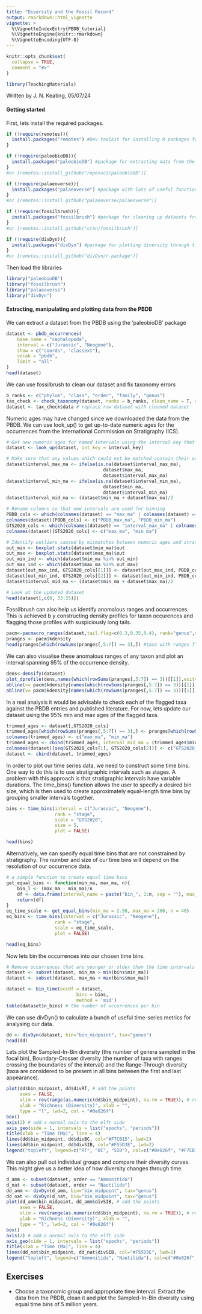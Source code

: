 ```yaml
---
title: "Diversity and the Fossil Record"
output: rmarkdown::html_vignette
vignette: >
  %\VignetteIndexEntry{PBDB_tutorial}
  %\VignetteEngine{knitr::rmarkdown}
  %\VignetteEncoding{UTF-8}
---
```


```r
knitr::opts_chunk$set(
  collapse = TRUE,
  comment = "#>"
)
```

```r
library(TeachingMaterials)
```
Written by J. N. Keating, 05/07/24

#### Getting started

First, lets install the required packages. 
```r
if (!require(remotes)){ 
  install.packages("remotes") #Dev toolkit for installing R packages from github
}

if (!require(paleobioDB)){
  install.packages("paleobioDB") #package for extracting data from the PBDB
}
#or [remotes::install_github("ropensci/paleobioDB")] 

if (!require(palaeoverse)){
  install.packages("palaeoverse") #package with lots of useful functions for dealing with fossil time-series data
}
#or [remotes::install_github("palaeoverse/palaeoverse")]

if (!require(fossilbrush)){
  install.packages("fossilbrush") #package for cleaning up datasets from fossil databases e.g. the PBDB
}
#or [remotes::install_github("cran/fossilbrush")]

if (!require(divDyn)){
  install.packages("divDyn") #package for plotting diversity through time curves
}
#or [remotes::install_github("divDyn/r-package")]
```

Then load the libraries
```r
library("paleobioDB")
library("fossilbrush")
library("palaeoverse")
library("divDyn")
```

#### Extracting, manipulating and plotting data from the PBDB

We can extract a dataset from the PBDB using the 'paleobioDB' package
```r
dataset <- pbdb_occurrences(
    base_name = "cephalopoda",
    interval = c("Jurassic", "Neogene"),
    show = c("coords", "classext"),
    vocab = "pbdb",
    limit = "all"
)
head(dataset)
```

We can use fossilbrush to clean our dataset and fix taxonomy errors
```r
b_ranks <- c("phylum", "class", "order", "family", "genus")
tax_check <- check_taxonomy(dataset, ranks = b_ranks, clean_name = T, resolve_duplicates = T)
dataset <- tax_check$data # replace raw dataset with cleaned dataset
```

Numeric ages may have changed since we downloaded the data from the PBDB. We can use look_up() to get up-to-date numeric ages for the occurrences from the International Commission on Stratigraphy (ICS).
```r
# Get new numeric ages for named intervals using the interval key that is supplied with Palaeoverse
dataset <- look_up(dataset, int_key = interval_key)

# Make sure that any values which could not be matched contain their original values
dataset$interval_max_ma <- ifelse(is.na(dataset$interval_max_ma),
                                    dataset$max_ma,
                                    dataset$interval_max_ma)
dataset$interval_min_ma <- ifelse(is.na(dataset$interval_min_ma),
                                    dataset$min_ma,
                                    dataset$interval_min_ma)
dataset$interval_mid_ma <- (dataset$min_ma + dataset$max_ma)/2

# Rename columns so that new intervals are used for binning
PBDB_cols <- which(colnames(dataset) == "max_ma" | colnames(dataset) == "min_ma")
colnames(dataset)[PBDB_cols] <- c("PBDB_max_ma", "PBDB_min_ma")
GTS2020_cols <- which(colnames(dataset) == "interval_max_ma" | colnames(dataset) == "interval_min_ma")
colnames(dataset)[GTS2020_cols] <- c("max_ma", "min_ma")

# Identify outliers caused by mismatches between numeric ages and stratigraphic ages. Replace these with original ages from the PBDB.
out_min <- boxplot.stats(dataset$min_ma)$out
out_max <- boxplot.stats(dataset$max_ma)$out
out_min_ind <- which(dataset$min_ma %in% out_min)
out_max_ind <- which(dataset$max_ma %in% out_max)
dataset[out_max_ind, GTS2020_cols[[1]]] <- dataset[out_max_ind, PBDB_cols[[1]]]
dataset[out_min_ind, GTS2020_cols[[2]]] <- dataset[out_min_ind, PBDB_cols[[2]]]
dataset$interval_mid_ma <- (dataset$min_ma + dataset$max_ma)/2

# Look at the updated dataset
head(dataset[,c(8, 33:35)])
```

Fossilbrush can also help us identify anomalous ranges and occurrences. This is achieved b y constructing density profiles for taxon occurences and flagging those profiles with suspiciously long tails. 
```r
pacm<-pacmacro_ranges(dataset,tail.flag=c(0.3,0.35,0.4), rank="genus",srt="max_ma",end="min_ma")
pranges <- pacm$kdensity
head(pranges[which(rowSums(pranges[,5:7]) == 3),]) #taxa with ranges flagged by fossilbrush
```

We can also visualise these anomalous ranges of any taxon and plot an interval spanning 95% of the occurrence density. 
```r
dens<-densify(dataset)
plot_dprofile(dens,names(which(rowSums(pranges[,5:7]) == 3))[[1]],exit= FALSE)
abline(v= pacm$kdensity[names(which(rowSums(pranges[,5:7]) == 3))[[1]],"FAD95"],col="blue")
abline(v= pacm$kdensity[names(which(rowSums(pranges[,5:7]) == 3))[[1]],"LAD95"],col="blue")
```

In a real analysis it would be advisable to check each of the flagged taxa against the PBDB entries and published literature. For now, lets update our dataset using the 95% min and max ages of the flagged taxa. 
```r
trimmed_ages <- dataset[,GTS2020_cols]
trimmed_ages[which(rowSums(pranges[,5:7]) == 3),] <- pranges[which(rowSums(pranges[,5:7]) == 3),c(3,4)]
colnames(trimmed_ages) <- c("max_ma", "min_ma")
trimmed_ages <- cbind(trimmed_ages, interval_mid_ma = (trimmed_ages$min_ma + trimmed_ages$max_ma)/2)
colnames(dataset)[seq(GTS2020_cols[1], GTS2020_cols[2])] <- c("GTS2020_max_ma", "GTS2020_interval_mid_ma", "GTS2020__min_ma")
dataset <- cbind(dataset, trimmed_ages)
```

In order to plot our time series data, we need to construct some time bins. One way to do this is to use stratigraphic intervals such as stages. A problem with this approach is that stratigraphic intervals have variable durations. The time_bins() function allows the user to specify a desired bin size, which is then used to create approximately equal-length time bins by grouping smaller intervals together.
```r
bins <- time_bins(interval = c("Jurassic", "Neogene"),
                  rank = "stage",
                  scale = "GTS2020",
                  size = 5,
                  plot = FALSE)

head(bins)
```

Alternatively, we can specify equal time bins that are not constrained by stratigraphy. The number and size of our time bins will depend on the resolution of our occurrence data.  
```r
# a simple function to create equal time bins
get_equal_bins <- function(min_ma, max_ma, n){
	bin_l <- (max_ma - min_ma)/n
	df <- data.frame(interval_name = paste("bin_", 1:n, sep = ""), max_ma = seq(from = min_ma + bin_l, to = max_ma, by = bin_l), min_ma = seq(from = min_ma, to =(max_ma - bin_l), by = bin_l))
	return(df)
}
eq_time_scale <- get_equal_bins(min_ma = 2.58, max_ma = 200, n = 40)
eq_bins <- time_bins(interval = c("Jurassic", "Neogene"),
                  rank = "stage",
                  scale = eq_time_scale,
                  plot = FALSE)

head(eq_bins)
```

Now lets bin the occurrences into our chosen time bins.
```r
# Remove occurrences that are younger or older than the time intervals we're interested in
dataset <- subset(dataset, min_ma > min(bins$min_ma))
dataset <- subset(dataset, max_ma < max(bins$max_ma))

dataset <- bin_time(occdf = dataset,
                          bins = bins,
                          method = 'mid')
table(dataset$n_bins) # the number of occurrences per bin
```

We can use divDyn() to calculate a bunch of useful time-series metrics for analysing our data.
```r
dd <- divDyn(dataset, bin="bin_midpoint", tax="genus")
head(dd)
```

Lets plot the Sampled-In-Bin diversity (the number of genera sampled in the focal bin), Boundary-Crosser diversity (the number of taxa with ranges crossing the boundaries of the interval) and the Range-Through diversity (taxa are considered to be present in all bins between the first and last appearance).
```r
plot(dd$bin_midpoint, dd$divRT, # add the points
     axes = FALSE,
     xlim = rev(range(as.numeric(dd$bin_midpoint), na.rm = TRUE)), # reverse the x-axis
     ylab = "Richness (Diversity)", xlab = "",
     type = "l", lwd=2, col = "#0e826f") 
box()
axis(2) # add a normal axis to the elft side
axis_geo(side = 1, intervals = list("epochs", "periods"))
title(xlab = "Time (Ma)", line = 4)
lines(dd$bin_midpoint, dd$divBC, col="#F7CB15", lwd=2)
lines(dd$bin_midpoint, dd$divSIB, col="#F55D3E", lwd=2)
legend("topleft", legend=c("RT", "BC", "SIB"), col=c("#0e826f", "#F7CB15", "#F55D3E"), lwd=c(2,2,2), bg="white")
```

We can also pull out individual groups and compare their diversity curves. This might give us a better idea of how diversity changes through time.
```r
d_amm <- subset(dataset, order == "Ammonitida")
d_nat <- subset(dataset, order == "Nautilida")
dd_amm <- divDyn(d_amm, bin="bin_midpoint", tax="genus")
dd_nat <- divDyn(d_nat, bin="bin_midpoint", tax="genus")
plot(dd_amm$bin_midpoint, dd_amm$divSIB, # add the points
     axes = FALSE,
     xlim = rev(range(as.numeric(dd$bin_midpoint), na.rm = TRUE)), # reverse the x-axis
     ylab = "Richness (Diversity)", xlab = "",
     type = "l", lwd=2, col = "#0e826f") 
box()
axis(2) # add a normal axis to the elft side
axis_geo(side = 1, intervals = list("epochs", "periods"))
title(xlab = "Time (Ma)", line = 4)
lines(dd_nat$bin_midpoint, dd_nat$divSIB, col="#F55D3E", lwd=2)
legend("topleft", legend=c("Ammonitida", "Nautilida"), col=c("#0e826f", "#F55D3E"), lwd=c(2,2), bg="white")
```

## Exercises
* Choose a taxonomic group and appropriate time interval. Extract the data from the PBDB, clean it and plot the Sampled-In-Bin diversity using equal time bins of 5 million years.  

